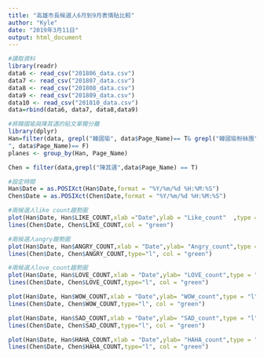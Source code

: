```yaml
---
title: "高雄市長候選人6月到9月表情貼比較"
author: "Kyle"
date: "2019年3月11日"
output: html_document
---
```


```r
#讀取資料
library(readr)
data6 <- read_csv("201806_data.csv")
data7 <- read_csv("201807_data.csv")
data8 <- read_csv("201808_data.csv")
data9 <- read_csv("201809_data.csv")
data10 <- read_csv("201810_data.csv")
data=rbind(data6, data7, data8,data9)
```


```r
#將韓國瑜與陳其邁的貼文單獨分離
library(dplyr)
Han=filter(data, grepl("韓國瑜", data$Page_Name)== T& grepl("韓國瑜粉絲團", data$Page_Name)== F& grepl("韓國瑜新聞網", data$Page_Name)== F& grepl("高雄選韓國瑜News", data$Page_Name)== F& grepl("韓國瑜民間粉絲團志工團
", data$Page_Name)== F)
planes <- group_by(Han, Page_Name)

Chen = filter(data,grepl("陳其邁",data$Page_Name) == T)
```

```r
#設定時間
Han$Date = as.POSIXct(Han$Date,format = "%Y/%m/%d %H:%M:%S")
Chen$Date = as.POSIXct(Chen$Date,format = "%Y/%m/%d %H:%M:%S")
```
```r
#兩候選人like count趨勢圖
plot(Han$Date, Han$LIKE_COUNT,xlab ="Date",ylab = "Like_count"  ,type = "l",col = "blue")
lines(Chen$Date, Chen$LIKE_COUNT,col = "green")
```
```r
#兩候選人angry趨勢圖
plot(Han$Date, Han$ANGRY_COUNT,xlab = "Date",ylab= "Angry_count",type = "l",col = "blue")
lines(Chen$Date, Chen$ANGRY_COUNT,type="l", col = "green")
```

```r
#兩候選人love_count趨勢圖
plot(Han$Date, Han$LOVE_COUNT,xlab = "Date",ylab= "LOVE_count",type = "l",col = "blue")
lines(Chen$Date, Chen$LOVE_COUNT,type="l", col = "green")

```


```r
plot(Han$Date, Han$WOW_COUNT,xlab = "Date",ylab= "WOW_count",type = "l",col = "blue")
lines(Chen$Date, Chen$WOW_COUNT,type="l", col = "green")
```

```r
plot(Han$Date, Han$SAD_COUNT,xlab = "Date",ylab= "SAD_count",type = "l",col = "blue")
lines(Chen$Date, Chen$SAD_COUNT,type="l", col = "green")
```

```r
plot(Han$Date, Han$HAHA_COUNT,xlab = "Date",ylab= "HAHA_count",type = "l",col = "blue")
lines(Chen$Date, Chen$HAHA_COUNT,type="l", col = "green")
```





































































































































































































































































































